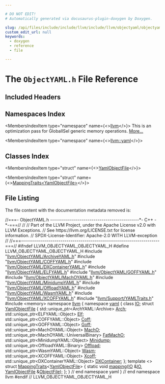 ```yaml
---

# DO NOT EDIT!
# Automatically generated via docusaurus-plugin-doxygen by Doxygen.

slug: /api/files/include/include/llvm/include/llvm/objectyaml/objectyaml-h
custom_edit_url: null
keywords:
  - doxygen
  - reference
  - file

---
```





# The `ObjectYAML.h` File Reference

<DoxygenPage pluginConfig={pluginConfig}>



## Included Headers

<IncludesList>
<IncludesListItem
  filePath="llvm/ObjectYAML/ArchiveYAML.h"
  permalink="/docs/api/files/include/include/llvm/include/llvm/objectyaml/archiveyaml-h"
  isLocal="true" />
<IncludesListItem
  filePath="llvm/ObjectYAML/COFFYAML.h"
  permalink="/docs/api/files/include/include/llvm/include/llvm/objectyaml/coffyaml-h"
  isLocal="true" />
<IncludesListItem
  filePath="llvm/ObjectYAML/DXContainerYAML.h"
  permalink="/docs/api/files/include/include/llvm/include/llvm/objectyaml/dxcontaineryaml-h"
  isLocal="true" />
<IncludesListItem
  filePath="llvm/ObjectYAML/ELFYAML.h"
  permalink="/docs/api/files/include/include/llvm/include/llvm/objectyaml/elfyaml-h"
  isLocal="true" />
<IncludesListItem
  filePath="llvm/ObjectYAML/GOFFYAML.h"
  permalink="/docs/api/files/include/include/llvm/include/llvm/objectyaml/goffyaml-h"
  isLocal="true" />
<IncludesListItem
  filePath="llvm/ObjectYAML/MachOYAML.h"
  permalink="/docs/api/files/include/include/llvm/include/llvm/objectyaml/machoyaml-h"
  isLocal="true" />
<IncludesListItem
  filePath="llvm/ObjectYAML/MinidumpYAML.h"
  permalink="/docs/api/files/include/include/llvm/include/llvm/objectyaml/minidumpyaml-h"
  isLocal="true" />
<IncludesListItem
  filePath="llvm/ObjectYAML/OffloadYAML.h"
  permalink="/docs/api/files/include/include/llvm/include/llvm/objectyaml/offloadyaml-h"
  isLocal="true" />
<IncludesListItem
  filePath="llvm/ObjectYAML/WasmYAML.h"
  permalink="/docs/api/files/include/include/llvm/include/llvm/objectyaml/wasmyaml-h"
  isLocal="true" />
<IncludesListItem
  filePath="llvm/ObjectYAML/XCOFFYAML.h"
  permalink="/docs/api/files/include/include/llvm/include/llvm/objectyaml/xcoffyaml-h"
  isLocal="true" />
<IncludesListItem
  filePath="llvm/Support/YAMLTraits.h"
  permalink="/docs/api/files/include/include/llvm/include/llvm/support/yamltraits-h"
  isLocal="true" />
<IncludesListItem
  filePath="memory"
  permalink=""
  isLocal="false" />
</IncludesList>

## Namespaces Index

<MembersIndex>

<MembersIndexItem
  type="namespace"
  name={<><a href="/docs/api/namespaces/llvm">llvm</a></>}>
This is an optimization pass for GlobalISel generic memory operations. <a href="/docs/api/namespaces/llvm/#details">More...</a>
</MembersIndexItem>

<MembersIndexItem
  type="namespace"
  name={<><a href="/docs/api/namespaces/llvm/yaml">llvm::yaml</a></>}>
</MembersIndexItem>

</MembersIndex>

## Classes Index

<MembersIndex>

<MembersIndexItem
  type="struct"
  name={<><a href="/docs/api/structs/llvm/yaml/yamlobjectfile">YamlObjectFile</a></>}>
</MembersIndexItem>

<MembersIndexItem
  type="struct"
  name={<><a href="/docs/api/structs/llvm/yaml/mappingtraits-637a420e3cd3734f39e83b9420e2b707">MappingTraits&lt;YamlObjectFile&gt;</a></>}>
</MembersIndexItem>

</MembersIndex>


## File Listing

The file content with the documentation metadata removed is:

<ProgramListing>

<Link id="l00001" /><CodeLine lineNumber="1"><span class="doxyHighlightComment">//===- ObjectYAML.h ---------------------------------------------&#42;- C++ -&#42;-===//</span></CodeLine>
<Link id="l00002" /><CodeLine lineNumber="2"><span class="doxyHighlightComment">//</span></CodeLine>
<Link id="l00003" /><CodeLine lineNumber="3"><span class="doxyHighlightComment">// Part of the LLVM Project, under the Apache License v2.0 with LLVM Exceptions.</span></CodeLine>
<Link id="l00004" /><CodeLine lineNumber="4"><span class="doxyHighlightComment">// See https://llvm.org/LICENSE.txt for license information.</span></CodeLine>
<Link id="l00005" /><CodeLine lineNumber="5"><span class="doxyHighlightComment">// SPDX-License-Identifier: Apache-2.0 WITH LLVM-exception</span></CodeLine>
<Link id="l00006" /><CodeLine lineNumber="6"><span class="doxyHighlightComment">//</span></CodeLine>
<Link id="l00007" /><CodeLine lineNumber="7"><span class="doxyHighlightComment">//===----------------------------------------------------------------------===//</span></CodeLine>
<Link id="l00008" /><CodeLine lineNumber="8"></CodeLine>
<Link id="l00009" /><CodeLine lineNumber="9"><span class="doxyHighlightPreprocessor">#ifndef LLVM&#95;OBJECTYAML&#95;OBJECTYAML&#95;H</span></CodeLine>
<Link id="l00010" /><CodeLine lineNumber="10"><span class="doxyHighlightPreprocessor">#define LLVM&#95;OBJECTYAML&#95;OBJECTYAML&#95;H</span></CodeLine>
<Link id="l00011" /><CodeLine lineNumber="11"></CodeLine>
<Link id="l00012" /><CodeLine lineNumber="12"><span class="doxyHighlightPreprocessor">#include &quot;<a href="/docs/api/files/include/include/llvm/include/llvm/objectyaml/archiveyaml-h">llvm/ObjectYAML/ArchiveYAML.h</a>&quot;</span></CodeLine>
<Link id="l00013" /><CodeLine lineNumber="13"><span class="doxyHighlightPreprocessor">#include &quot;<a href="/docs/api/files/include/include/llvm/include/llvm/objectyaml/coffyaml-h">llvm/ObjectYAML/COFFYAML.h</a>&quot;</span></CodeLine>
<Link id="l00014" /><CodeLine lineNumber="14"><span class="doxyHighlightPreprocessor">#include &quot;<a href="/docs/api/files/include/include/llvm/include/llvm/objectyaml/dxcontaineryaml-h">llvm/ObjectYAML/DXContainerYAML.h</a>&quot;</span></CodeLine>
<Link id="l00015" /><CodeLine lineNumber="15"><span class="doxyHighlightPreprocessor">#include &quot;<a href="/docs/api/files/include/include/llvm/include/llvm/objectyaml/elfyaml-h">llvm/ObjectYAML/ELFYAML.h</a>&quot;</span></CodeLine>
<Link id="l00016" /><CodeLine lineNumber="16"><span class="doxyHighlightPreprocessor">#include &quot;<a href="/docs/api/files/include/include/llvm/include/llvm/objectyaml/goffyaml-h">llvm/ObjectYAML/GOFFYAML.h</a>&quot;</span></CodeLine>
<Link id="l00017" /><CodeLine lineNumber="17"><span class="doxyHighlightPreprocessor">#include &quot;<a href="/docs/api/files/include/include/llvm/include/llvm/objectyaml/machoyaml-h">llvm/ObjectYAML/MachOYAML.h</a>&quot;</span></CodeLine>
<Link id="l00018" /><CodeLine lineNumber="18"><span class="doxyHighlightPreprocessor">#include &quot;<a href="/docs/api/files/include/include/llvm/include/llvm/objectyaml/minidumpyaml-h">llvm/ObjectYAML/MinidumpYAML.h</a>&quot;</span></CodeLine>
<Link id="l00019" /><CodeLine lineNumber="19"><span class="doxyHighlightPreprocessor">#include &quot;<a href="/docs/api/files/include/include/llvm/include/llvm/objectyaml/offloadyaml-h">llvm/ObjectYAML/OffloadYAML.h</a>&quot;</span></CodeLine>
<Link id="l00020" /><CodeLine lineNumber="20"><span class="doxyHighlightPreprocessor">#include &quot;<a href="/docs/api/files/include/include/llvm/include/llvm/objectyaml/wasmyaml-h">llvm/ObjectYAML/WasmYAML.h</a>&quot;</span></CodeLine>
<Link id="l00021" /><CodeLine lineNumber="21"><span class="doxyHighlightPreprocessor">#include &quot;<a href="/docs/api/files/include/include/llvm/include/llvm/objectyaml/xcoffyaml-h">llvm/ObjectYAML/XCOFFYAML.h</a>&quot;</span></CodeLine>
<Link id="l00022" /><CodeLine lineNumber="22"><span class="doxyHighlightPreprocessor">#include &quot;<a href="/docs/api/files/include/include/llvm/include/llvm/support/yamltraits-h">llvm/Support/YAMLTraits.h</a>&quot;</span></CodeLine>
<Link id="l00023" /><CodeLine lineNumber="23"><span class="doxyHighlightPreprocessor">#include &lt;memory&gt;</span></CodeLine>
<Link id="l00024" /><CodeLine lineNumber="24"></CodeLine>
<Link id="l00025" /><CodeLine lineNumber="25"><span class="doxyHighlightKeyword">namespace </span><span class="doxyHighlight"><a href="/docs/api/namespaces/llvm">llvm</a> &#123;</span></CodeLine>
<Link id="l00026" /><CodeLine lineNumber="26"><span class="doxyHighlightKeyword">namespace </span><span class="doxyHighlight"><a href="/docs/api/namespaces/llvm/yaml">yaml</a> &#123;</span></CodeLine>
<Link id="l00027" /><CodeLine lineNumber="27"></CodeLine>
<Link id="l00028" /><CodeLine lineNumber="28"><span class="doxyHighlightKeyword">class </span><span class="doxyHighlight"><a href="/docs/api/classes/llvm/yaml/io">IO</a>;</span></CodeLine>
<Link id="l00029" /><CodeLine lineNumber="29"></CodeLine>
<Link id="l00030" /><CodeLine lineNumber="30" lineLink="/docs/api/structs/llvm/yaml/yamlobjectfile"><span class="doxyHighlightKeyword">struct </span><span class="doxyHighlight"><a href="/docs/api/structs/llvm/yaml/yamlobjectfile">YamlObjectFile</a> &#123;</span></CodeLine>
<Link id="l00031" /><CodeLine lineNumber="31" lineLink="/docs/api/structs/llvm/yaml/yamlobjectfile/#aae63706d441149b5a89faee87d273718"><span class="doxyHighlight">  std::unique&#95;ptr&lt;ArchYAML::Archive&gt; <a href="/docs/api/structs/llvm/yaml/yamlobjectfile/#aae63706d441149b5a89faee87d273718">Arch</a>;</span></CodeLine>
<Link id="l00032" /><CodeLine lineNumber="32" lineLink="/docs/api/structs/llvm/yaml/yamlobjectfile/#ab82ba8dc13fe89b883afd141e01bd5bc"><span class="doxyHighlight">  std::unique&#95;ptr&lt;ELFYAML::Object&gt; <a href="/docs/api/structs/llvm/yaml/yamlobjectfile/#ab82ba8dc13fe89b883afd141e01bd5bc">Elf</a>;</span></CodeLine>
<Link id="l00033" /><CodeLine lineNumber="33" lineLink="/docs/api/structs/llvm/yaml/yamlobjectfile/#ab76cfa25ade2a97228997d00f6eeaa5d"><span class="doxyHighlight">  std::unique&#95;ptr&lt;COFFYAML::Object&gt; <a href="/docs/api/structs/llvm/yaml/yamlobjectfile/#ab76cfa25ade2a97228997d00f6eeaa5d">Coff</a>;</span></CodeLine>
<Link id="l00034" /><CodeLine lineNumber="34" lineLink="/docs/api/structs/llvm/yaml/yamlobjectfile/#abd39fcd066296814b08a57fccc3b6d29"><span class="doxyHighlight">  std::unique&#95;ptr&lt;GOFFYAML::Object&gt; <a href="/docs/api/structs/llvm/yaml/yamlobjectfile/#abd39fcd066296814b08a57fccc3b6d29">Goff</a>;</span></CodeLine>
<Link id="l00035" /><CodeLine lineNumber="35" lineLink="/docs/api/structs/llvm/yaml/yamlobjectfile/#a9862781a71deef3644162e1bbfd532f2"><span class="doxyHighlight">  std::unique&#95;ptr&lt;MachOYAML::Object&gt; <a href="/docs/api/structs/llvm/yaml/yamlobjectfile/#a9862781a71deef3644162e1bbfd532f2">MachO</a>;</span></CodeLine>
<Link id="l00036" /><CodeLine lineNumber="36" lineLink="/docs/api/structs/llvm/yaml/yamlobjectfile/#a35e9114e52a04ed2a141badae6f5247c"><span class="doxyHighlight">  std::unique&#95;ptr&lt;MachOYAML::UniversalBinary&gt; <a href="/docs/api/structs/llvm/yaml/yamlobjectfile/#a35e9114e52a04ed2a141badae6f5247c">FatMachO</a>;</span></CodeLine>
<Link id="l00037" /><CodeLine lineNumber="37" lineLink="/docs/api/structs/llvm/yaml/yamlobjectfile/#ae817fdfb779da49a665f7a258cb70618"><span class="doxyHighlight">  std::unique&#95;ptr&lt;MinidumpYAML::Object&gt; <a href="/docs/api/structs/llvm/yaml/yamlobjectfile/#ae817fdfb779da49a665f7a258cb70618">Minidump</a>;</span></CodeLine>
<Link id="l00038" /><CodeLine lineNumber="38" lineLink="/docs/api/structs/llvm/yaml/yamlobjectfile/#a8894fd1f48d9bc457e79b429714b97bb"><span class="doxyHighlight">  std::unique&#95;ptr&lt;OffloadYAML::Binary&gt; <a href="/docs/api/structs/llvm/yaml/yamlobjectfile/#a8894fd1f48d9bc457e79b429714b97bb">Offload</a>;</span></CodeLine>
<Link id="l00039" /><CodeLine lineNumber="39" lineLink="/docs/api/structs/llvm/yaml/yamlobjectfile/#ac01fa0de36aefdd41e186b161e0ef205"><span class="doxyHighlight">  std::unique&#95;ptr&lt;WasmYAML::Object&gt; <a href="/docs/api/structs/llvm/yaml/yamlobjectfile/#ac01fa0de36aefdd41e186b161e0ef205">Wasm</a>;</span></CodeLine>
<Link id="l00040" /><CodeLine lineNumber="40" lineLink="/docs/api/structs/llvm/yaml/yamlobjectfile/#a5a350c6386d362aecc1e3c52b16a9f14"><span class="doxyHighlight">  std::unique&#95;ptr&lt;XCOFFYAML::Object&gt; <a href="/docs/api/structs/llvm/yaml/yamlobjectfile/#a5a350c6386d362aecc1e3c52b16a9f14">Xcoff</a>;</span></CodeLine>
<Link id="l00041" /><CodeLine lineNumber="41" lineLink="/docs/api/structs/llvm/yaml/yamlobjectfile/#adfa8f9dbb601427266cec53593212fc6"><span class="doxyHighlight">  std::unique&#95;ptr&lt;DXContainerYAML::Object&gt; <a href="/docs/api/structs/llvm/yaml/yamlobjectfile/#adfa8f9dbb601427266cec53593212fc6">DXContainer</a>;</span></CodeLine>
<Link id="l00042" /><CodeLine lineNumber="42"><span class="doxyHighlight">&#125;;</span></CodeLine>
<Link id="l00043" /><CodeLine lineNumber="43"></CodeLine>
<Link id="l00044" /><CodeLine lineNumber="44" lineLink="/docs/api/structs/llvm/yaml/mappingtraits-637a420e3cd3734f39e83b9420e2b707"><span class="doxyHighlightKeyword">template</span><span class="doxyHighlight"> &lt;&gt; </span><span class="doxyHighlightKeyword">struct </span><span class="doxyHighlight"><a href="/docs/api/structs/llvm/yaml/mappingtraits">MappingTraits</a>&lt;<a href="/docs/api/structs/llvm/yaml/yamlobjectfile">YamlObjectFile</a>&gt; &#123;</span></CodeLine>
<Link id="l00045" /><CodeLine lineNumber="45" lineLink="/docs/api/structs/llvm/yaml/mappingtraits-637a420e3cd3734f39e83b9420e2b707/#a155af18081b2619abf41c179896880f6"><span class="doxyHighlight">  </span><span class="doxyHighlightKeyword">static</span><span class="doxyHighlight"> </span><span class="doxyHighlightKeywordType">void</span><span class="doxyHighlight"> <a href="/docs/api/structs/llvm/yaml/mappingtraits-637a420e3cd3734f39e83b9420e2b707/#a155af18081b2619abf41c179896880f6">mapping</a>(<a href="/docs/api/classes/llvm/yaml/io">IO</a> &amp;<a href="/docs/api/classes/llvm/yaml/io">IO</a>, <a href="/docs/api/structs/llvm/yaml/yamlobjectfile">YamlObjectFile</a> &amp;<a href="/docs/api/classes/llvm/object/objectfile">ObjectFile</a>);</span></CodeLine>
<Link id="l00046" /><CodeLine lineNumber="46"><span class="doxyHighlight">&#125;;</span></CodeLine>
<Link id="l00047" /><CodeLine lineNumber="47"></CodeLine>
<Link id="l00048" /><CodeLine lineNumber="48"><span class="doxyHighlight">&#125; </span><span class="doxyHighlightComment">// end namespace yaml</span></CodeLine>
<Link id="l00049" /><CodeLine lineNumber="49"><span class="doxyHighlight">&#125; </span><span class="doxyHighlightComment">// end namespace llvm</span></CodeLine>
<Link id="l00050" /><CodeLine lineNumber="50"></CodeLine>
<Link id="l00051" /><CodeLine lineNumber="51"><span class="doxyHighlightPreprocessor">#endif </span><span class="doxyHighlightComment">// LLVM&#95;OBJECTYAML&#95;OBJECTYAML&#95;H</span></CodeLine>

</ProgramListing>


</DoxygenPage>
